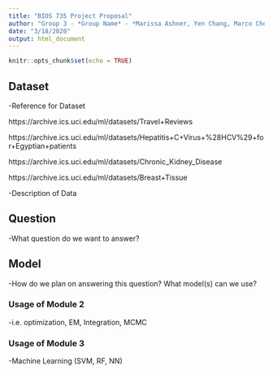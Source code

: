 ```yaml
---
title: "BIOS 735 Project Proposal"
author: "Group 3 - *Group Name* - *Marissa Ashner, Yen Chang, Marco Chen, Weifang Liu, Yi Tang, Joyce Yan*"
date: "3/18/2020"
output: html_document
---
```


```r
knitr::opts_chunk$set(echo = TRUE)
```

## Dataset

-Reference for Dataset

https://archive.ics.uci.edu/ml/datasets/Travel+Reviews

https://archive.ics.uci.edu/ml/datasets/Hepatitis+C+Virus+%28HCV%29+for+Egyptian+patients

https://archive.ics.uci.edu/ml/datasets/Chronic_Kidney_Disease

https://archive.ics.uci.edu/ml/datasets/Breast+Tissue

-Description of Data

## Question

-What question do we want to answer?

## Model 

-How do we plan on answering this question? What model(s) can we use?

### Usage of Module 2

-i.e. optimization, EM, Integration, MCMC

### Usage of Module 3

-Machine Learning (SVM, RF, NN)
